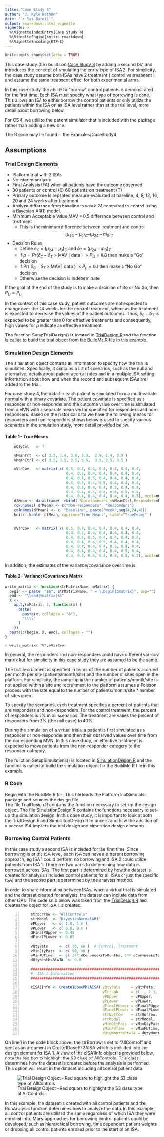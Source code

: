 ```yaml
---
title: "Case Study 4"
author: "J. Kyle Wathen"
date: "`r Sys.Date()`"
output: rmarkdown::html_vignette
vignette: >
  %\VignetteIndexEntry{Case Study 4}
  %\VignetteEngine{knitr::rmarkdown}
  %\VignetteEncoding{UTF-8}
---
```


```r
knitr::opts_chunk$set(echo = TRUE)
```


This case study (CS) builds on [Case Study 3](https://kwathen.github.io/PlatformTrialSimulator/articles/CaseStudy3.html) by adding a second ISA and introduces the concept of simulating the enrty type of ISA 2.  For simplicity, the case study assume both ISAs have 2 treatment ( control vs treatment ) and assume the same treatment effect for both experimental arms.  

In this case study, the ability to "borrow" control patients is demonstrated for the first time.  Each ISA must specify what type of borrowing is done.   This allows an ISA to either borrow the control patients or only utilize the patients within the ISA on an ISA level rather than at the trial level, more detail about borrowing below.   

For CS 4, we utlilize the patient simulator that is included with the package rather than adding a new one.

The R code may be found in the Examples/CaseStudy4

## Assumptions 

### Trial Design Elements
* Platform trial with 2 ISAs
* No Interim analysis
* Final Analysis (FA) when all patients have the outcome observed.
* 30 patients on control (C) 60 patients on treatment (T)
* Primary outcome is repeated measure evaluated at baseline, 4, 8, 12, 16, 20 and 24 weeks after treatment
* Analyze difference from baseline to week 24 compared to control using a Bayesian AR(1) model. 
* Minimum Acceptable Value MAV = 0.5 difference between control and treatment
    + This is the minimum difference between treatment and control 
    $$ ( \mu_{24} - \mu_0 )_{C} – (\mu_{24} - m_0 )_{T}$$

* Decision Rules
    + Define $\delta_C = ( \mu_{24} - \mu_0 )_{C}$ and $\delta_T = (\mu_{24} - m_0 )_{T}$
    + If  $\rho = Pr( \delta_C - \delta_T$ > MAV | data ) $> P_U = 0.8$ then make a "Go" decision
    + If Pr( $\delta_C - \delta_T$ > MAV | data ) $< P_L = 0.1$ then make a "No Go" decision
    + Otherwise the decision is indeterminate 

If the goal at the end of the study is to make a decision of Go or No Go, then $P_U = P_L$. 

In the context of this case study, patient outcomes are not expected to change over the 24 weeks for the control treatment, where as the treatment is expected to decrease the values of the patient outcomes.  Thus, $\delta_C - \delta_T$ is expected to be greater than 0 for effective treatments and consequently, high values for $\rho$ indicate an effective treatment.

 The function SetupTrialDesign() is located in [TrialDesign.R](https://github.com/kwathen/PlatformTrialSimulator/blob/master/inst/Examples/CaseStudy4/TrialDesign.R) and the function is called to build the trial object from the BuildMe.R file in this example.
    
### Simulation Design Elements 

The simulation object contains all information to specify how the trial is simulated.   Specifically, it contains a list of scenarios, such as the null and alternative,  details about patient accrual rates and in a multiple ISA setting information about how and when the second and subsequent ISAs are added to the trial.  

For case study 4, the data for each patient is simulated from a multi-variate normal with a binary covariate. The patient covariate is specified as a responder or non-responder and the outcome value over time is simulated from a MVN with a separate mean vector specified for responders and non-responders.    Based on the historical data we have the following means for responders and non-responders shown below is used to specify various scenarios in the simulation study, more detail provided below.  

#### Table  1 - True Means

```r

    nQtyCol   <- 7

    vMeanTrt  <- c( 3.5, 3.4, 3.0, 2.5,  2.9, 1.4, 0.9 )
    vMeanCtrl <- c( 3.5, 3.5, 3.5, 3.5,  3.5, 3.5, 3.5 )

    mVarCov   <- matrix( c( 0.5, 0.4, 0.4, 0.4, 0.4, 0.4, 0.4,
                            0.4, 0.5, 0.4, 0.4, 0.4, 0.4, 0.4,
                            0.4, 0.4, 0.5, 0.4, 0.4, 0.4, 0.4,
                            0.4, 0.4, 0.4, 0.5, 0.4, 0.4, 0.4,
                            0.4, 0.4, 0.4, 0.4, 0.5, 0.4, 0.4,
                            0.4, 0.4, 0.4, 0.4, 0.4, 0.5, 0.4,
                            0.4, 0.4, 0.4, 0.4, 0.4, 0.4, 0.5), ncol=nQtyCol )
    dfMean <- data.frame(  rbind( Nonresponders =vMeanCtrl,Responder=vMeanTrt)  )
    row.names( dfMean) <- c("Non-responders", "Responders")
    colnames(dfMean) <- c( "Baseline", paste("Week",seq(4,24,4)))
    knitr::kable( dfMean, caption="True Means", label="TrueMeans" ) 
    
    
    mVarCov   <- matrix( c( 0.5, 0.4, 0.4, 0.4, 0.4, 0.4, 0.4,
                            0.4, 0.5, 0.4, 0.4, 0.4, 0.4, 0.4,
                            0.4, 0.4, 0.5, 0.4, 0.4, 0.4, 0.4,
                            0.4, 0.4, 0.4, 0.5, 0.4, 0.4, 0.4,
                            0.4, 0.4, 0.4, 0.4, 0.5, 0.4, 0.4,
                            0.4, 0.4, 0.4, 0.4, 0.4, 0.5, 0.4,
                            0.4, 0.4, 0.4, 0.4, 0.4, 0.4, 0.5), ncol=nQtyCol )


```

In addition, the estimates of the variance/covariance over time is 

#### Table 2 - Variance/Covariance Matrix


```r

write_matrix <- function(strMatrixName, mMatrix) {
  begin <- paste( "$$", strMatrixName, " = \\begin{bmatrix}", sep="")
  end <- "\\end{bmatrix}$$"
  X <-
    apply(mMatrix, 1, function(x) {
      paste(
        paste(x, collapse = "&"),
        "\\\\"
      )
    })
  paste(c(begin, X, end), collapse = "")
}


```


`r write_matrix( "V",mVarCov)`

In general, the responders and non-responders could have different var-cov matrix but for simplicity in this case study they are assumed to be the same.  

The trial recruitment is specified in terms of the number of patients accrued per month per site (patients/month/site) and the number of sites open in the platform.  For simplicity, the ramp-up in the number of patients/month/site is not applied within a site and recruitment to the platform assumes a Poisson process with the rate equal to the number of patients/month/site * number of sites open.  

To specify the scenarios, each treatment specifies a percent of patients that are responders and non-responders.   For the control treatment, the percent of responders is 2% in all scenarios.   The treatment are varies the percent of responders from 2% (the null case) to 40%. 

During the simulation of a virtual trials, a patient is first simulated as a responder or non-responder and then their observed values over time from the corresponding MVN.  In this case study, an effective treatment is expected to move patients from the non-responder category to the responder category.   

The function SetupSimulations() is located in [SimulationDesign.R](https://github.com/kwathen/PlatformTrialSimulator/blob/master/inst/Examples/CaseStudy4/SimulationDesign.R) and the function is called to build the simulation object for the BuildMe.R file in this example.
 
### R Code
Begin with the BuildMe.R file.    This file loads the PlatformTrialSimulator package and sources the design file.  
The file TrialDesign.R contains the function necessary to set-up the design object.
The file SimulationDesign.R contains the functions necessary to set-up the simulation design.  In this case study, it is important to look at both the TrialDesign.R and SimulaitonDesign.R to understand how the addition of a second ISA impacts the trial design and simulation design elements. 

### Borrowing Control Patients
In this case study a second ISA is included for the first time. Since borrowing is at the ISA level, each ISA can have a different borrowing approach, eg ISA 1 could perform no borrowing and ISA 2 could utilize patients from ISA 1.   There are two parts to determining how data is borrowed across ISAs.  The first part is determined by how the dataset is created for analysis (includes  control patients for all ISAs or just the specific ISA) and the second part is determined by the analysis method.  

In order to share information between ISAs, when a virtual trial is simulated and the dataset created for analysis, the dataset can include data from other ISAs. The code snip below was taken from the  [TrialDesign.R](https://github.com/kwathen/PlatformTrialSimulator/blob/master/inst/Examples/CaseStudy4/TrialDesign.R) and creates the object for ISA 1 is created.   

```{#numCode .R .numberLines}
    strBorrow <- "AllControls"
    strModel  <- "BayesianNormalAR1"
    vPUpper   <- c( 1.0, 1.0 )
    vPLower   <- c( 0.0, 0.0 )
    dFinalPUpper <- 0.45
    dFinalPLower <- 0.05

    vQtyPats     <- c( 30, 60 )  # Control, Treatment
    vMinQtyPats  <- c( 90, 90 )
    vMinFUTime   <- c( 24* dConvWeeksToMonths, 24* dConvWeeksToMonths)
    dQtyMonthsBtwIA  <- 0.0

    ########################################################################.
    #  ISA 1 Information                                                ####
    ########################################################################.

    cISA1Info <- Create1DosePh2AISA( vQtyPats     = vQtyPats,
                                     vTrtLab      = c( 1, 2 ),
                                     vPUpper      = vPUpper,
                                     vPLower      = vPLower,
                                     dFinalPUpper = dFinalPUpper,
                                     dFinalPLower = dFinalPLower,
                                     strBorrow    = strBorrow,
                                     strModel     = strModel,
                                     vMinQtyPats  = vMinQtyPats,
                                     vMinFUTime   = vMinFUTime,
                                     dQtyMonthsBtwIA = dQtyMonthsBtwIA )
```


On line 1 in the code block above, the strBorrow is set to "AllControl" and sent as an argument in Create1DosePh2AISA which is included into the design element for ISA 1.  A view of the cISA1Info object is provided below, note the red box to highlight the S3 class of AllControls.   This class determines how the dataset is created before the analysis is performed.  This option will result in the dataset including all control patient data.  

![Trial Design Object - Red square to highlight the S3 class type of AllControls](TrialDesignObject.png)

In this example, the dataset is created with all control patients and the RunAnalysis function determines how to analyze the data.  In this example, all control patients are utilized the same regardless of which ISA they were enrolled into.   Many approaches for borrowing control patients could be developed, such as hierarchical borrowing, time dependent patient weights or dropping all control patients enrolled prior to the start of an ISA.  
